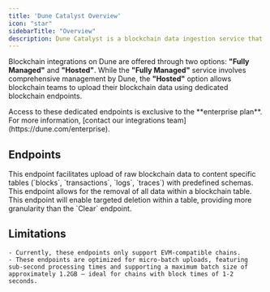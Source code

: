 ```yaml
---
title: 'Dune Catalyst Overview'
icon: "star"
sidebarTitle: "Overview"
description: Dune Catalyst is a blockchain data ingestion service that allows you to easily ingest blockchain data into Dune.
---
```


Blockchain integrations on Dune are offered through two options: **"Fully Managed"** and **"Hosted"**. While the **"Fully Managed"** service involves comprehensive management by Dune, the **"Hosted"** option allows blockchain teams to upload their blockchain data using dedicated blockchain endpoints.

<Info>  
Access to these dedicated endpoints is exclusive to the **enterprise plan**. For more information, [contact our integrations team](https://dune.com/enterprise).
</Info>


## Endpoints

<CardGroup cols={1}>
  <Card
    title="Insert Endpoint"
    icon="upload"
    href="./insert"
  >
    This endpoint facilitates upload of raw blockchain data to content specific tables (`blocks`, `transactions`, `logs`, `traces`) with predefined schemas.
  </Card>
  <Card
    title="Clear Endpoint"
    icon="trash"
    href="./clear"
  >
    This endpoint allows for the removal of all data within a blockchain table.
  </Card>
  <Card
    title="Delete Endpoint"
    icon="bullseye-pointer"
    href="./delete"
  >
    This endpoint will enable targeted deletion within a table, providing more granularity than the `Clear` endpoint.
  </Card>
</CardGroup>


## Limitations 

    - Currently, these endpoints only support EVM-compatible chains.
    - These endpoints are optimized for micro-batch uploads, featuring sub-second processing times and supporting a maximum batch size of approximately 1.2GB — ideal for chains with block times of 1-2 seconds.

